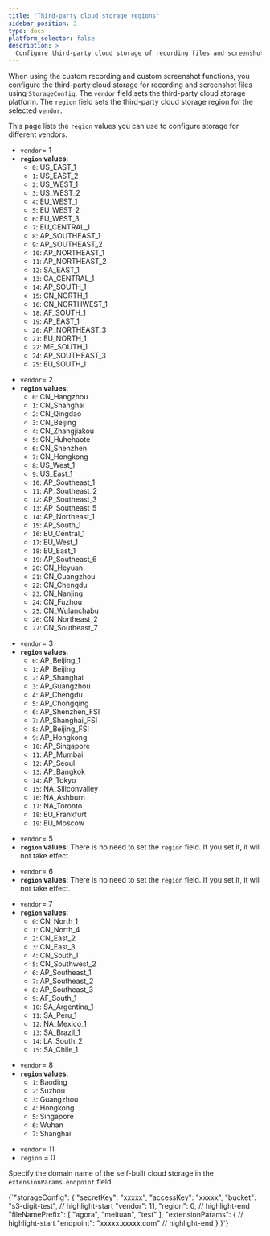 ```yaml
---
title: "Third-party cloud storage regions"
sidebar_position: 3
type: docs
platform_selector: false
description: >
  Configure third-party cloud storage of recording files and screenshot files.
---
```


When using the custom recording and custom screenshot functions, you configure the third-party cloud storage for recording and screenshot files using `StorageConfig`. The `vendor` field sets the third-party cloud storage platform. The `region` field sets the third-party cloud storage region for the selected `vendor`.

This page lists the `region` values you can use to configure storage for different vendors.

<Tabs>
<TabItem value="amazon" label="Amazon S3" default>

- `vendor`= 1
- **`region` values**:
  - `0`: US_EAST_1
  - `1`: US_EAST_2
  - `2`: US_WEST_1
  - `3`: US_WEST_2
  - `4`: EU_WEST_1
  - `5`: EU_WEST_2
  - `6`: EU_WEST_3
  - `7`: EU_CENTRAL_1
  - `8`: AP_SOUTHEAST_1
  - `9`: AP_SOUTHEAST_2
  - `10`: AP_NORTHEAST_1
  - `11`: AP_NORTHEAST_2
  - `12`: SA_EAST_1
  - `13`: CA_CENTRAL_1
  - `14`: AP_SOUTH_1
  - `15`: CN_NORTH_1
  - `16`: CN_NORTHWEST_1
  - `18`: AF_SOUTH_1
  - `19`: AP_EAST_1
  - `20`: AP_NORTHEAST_3
  - `21`: EU_NORTH_1
  - `22`: ME_SOUTH_1
  - `24`: AP_SOUTHEAST_3
  - `25`: EU_SOUTH_1
</TabItem>

<TabItem value="alibaba" label="Alibaba Cloud">

- `vendor`= 2
- **`region` values**:
  - `0`: CN_Hangzhou
  - `1`: CN_Shanghai
  - `2`: CN_Qingdao
  - `3`: CN_Beijing
  - `4`: CN_Zhangjiakou
  - `5`: CN_Huhehaote
  - `6`: CN_Shenzhen
  - `7`: CN_Hongkong
  - `8`: US_West_1
  - `9`: US_East_1
  - `10`: AP_Southeast_1
  - `11`: AP_Southeast_2
  - `12`: AP_Southeast_3
  - `13`: AP_Southeast_5
  - `14`: AP_Northeast_1
  - `15`: AP_South_1
  - `16`: EU_Central_1
  - `17`: EU_West_1
  - `18`: EU_East_1
  - `19`: AP_Southeast_6
  - `20`: CN_Heyuan
  - `21`: CN_Guangzhou
  - `22`: CN_Chengdu
  - `23`: CN_Nanjing
  - `24`: CN_Fuzhou
  - `25`: CN_Wulanchabu
  - `26`: CN_Northeast_2
  - `27`: CN_Southeast_7
</TabItem>

<TabItem value="tencent" label="Tencent Cloud">

- `vendor`= 3
- **`region` values**:
  - `0`: AP_Beijing_1
  - `1`: AP_Beijing
  - `2`: AP_Shanghai
  - `3`: AP_Guangzhou
  - `4`: AP_Chengdu
  - `5`: AP_Chongqing
  - `6`: AP_Shenzhen_FSI
  - `7`: AP_Shanghai_FSI
  - `8`: AP_Beijing_FSI
  - `9`: AP_Hongkong
  - `10`: AP_Singapore
  - `11`: AP_Mumbai
  - `12`: AP_Seoul
  - `13`: AP_Bangkok
  - `14`: AP_Tokyo
  - `15`: NA_Siliconvalley
  - `16`: NA_Ashburn
  - `17`: NA_Toronto
  - `18`: EU_Frankfurt
  - `19`: EU_Moscow
</TabItem>

<TabItem value="azure" label="Microsoft Azure">

- `vendor`= 5
- **`region` values**:
  There is no need to set the `region` field. If you set it, it will not take effect.

</TabItem>

<TabItem value="google" label="Google Cloud">

- `vendor`= 6
- **`region` values**:
  There is no need to set the `region` field. If you set it, it will not take effect.

</TabItem>

<TabItem value="huawei" label="Huawei Cloud">

- `vendor`= 7
- **`region` values**:
  - `0`: CN_North_1
  - `1`: CN_North_4
  - `2`: CN_East_2
  - `3`: CN_East_3
  - `4`: CN_South_1
  - `5`: CN_Southwest_2
  - `6`: AP_Southeast_1
  - `7`: AP_Southeast_2
  - `8`: AP_Southeast_3
  - `9`: AF_South_1
  - `10`: SA_Argentina_1
  - `11`: SA_Peru_1
  - `12`: NA_Mexico_1
  - `13`: SA_Brazil_1
  - `14`: LA_South_2
  - `15`: SA_Chile_1
</TabItem>

<TabItem value="baidu" label="Baidu Smart Cloud">

- `vendor`= 8
- **`region` values**:
  - `1`: Baoding
  - `2`: Suzhou
  - `3`: Guangzhou
  - `4`: Hongkong
  - `5`: Singapore
  - `6`: Wuhan
  - `7`: Shanghai
</TabItem>

<TabItem value="self" label="S3 compatible storage">

- `vendor`= 11  
- `region` = 0

Specify the domain name of the self-built cloud storage in the `extensionParams.endpoint` field.

<CodeBlock language="json">
  {`"storageConfig": {
  "secretKey": "xxxxx",
  "accessKey": "xxxxx",
  "bucket": "s3-digit-test",
  // highlight-start
  "vendor": 11,
  "region": 0,
  // highlight-end  
  "fileNamePrefix": [
    "agora",
    "meituan",
    "test"
  ],
  "extensionParams": {
    // highlight-start
    "endpoint": "xxxxx.xxxxx.com"
    // highlight-end
  }
}`}
</CodeBlock>

</TabItem>

</Tabs>

